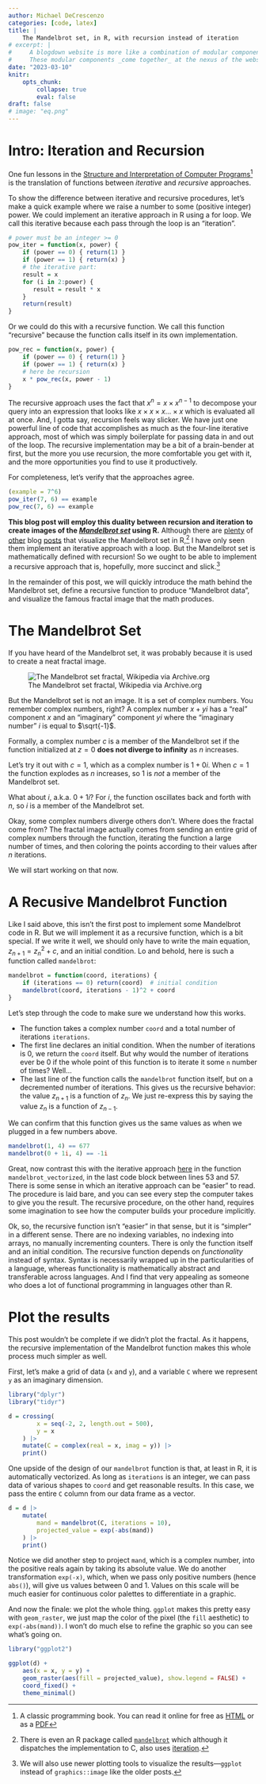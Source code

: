 ```yaml
---
author: Michael DeCrescenzo
categories: [code, latex]
title: |
    The Mandelbrot set, in R, with recursion instead of iteration
# excerpt: |
#     A blogdown website is more like a combination of modular components that are better managed independently, each component with its own repository.
#     These modular components _come together_ at the nexus of the website, but the components do not _belong to_ the website.
date: "2023-03-10"
knitr:
    opts_chunk:
        collapse: true
        eval: false
draft: false
# image: "eq.png"
---
```


# Intro: Iteration and Recursion

One fun lessons in the [Structure and Interpretation of Computer Programs](https://mitp-content-server.mit.edu/books/content/sectbyfn/books_pres_0/6515/sicp.zip/index.html)[^sicp] is the translation of functions between _iterative_ and _recursive_ approaches.

[^sicp]: A classic programming book. 
You can read it online for free as [HTML](https://mitp-content-server.mit.edu/books/content/sectbyfn/books_pres_0/6515/sicp.zip/full-text/book/book.html) or as a [PDF](https://web.mit.edu/6.001/6.037/sicp.pdf)

To show the difference between iterative and recursive procedures, let's make a quick example where we raise a number to some (positive integer) power.
We could implement an iterative approach in R using a for loop.
We call this iterative because each pass through the loop is an "iteration".

```r
# power must be an integer >= 0
pow_iter = function(x, power) { 
    if (power == 0) { return(1) }
    if (power == 1) { return(x) }
    # the iterative part:
    result = x
    for (i in 2:power) {
       result = result * x 
    } 
    return(result)
}
```

Or we could do this with a recursive function.
We call this function "recursive" because the function calls itself in its own implementation.

```r
pow_rec = function(x, power) {
    if (power == 0) { return(1) }
    if (power == 1) { return(x) }
    # here be recursion
    x * pow_rec(x, power - 1)
}
```

The recursive approach uses the fact that $x^n = x \times x^{n - 1}$ to decompose your query into an expression that looks like $x \times x \times x \ldots \times x$ which is evaluated all at once.
And, I gotta say, recursion feels way slicker.
We have just one powerful line of code that accomplishes as much as the four-line iterative approach, most of which was simply boilerplate for passing data in and out of the loop.
The recursive implementation may be a bit of a brain-bender at first, but the more you use recursion, the more comfortable you get with it, and the more opportunities you find to use it productively.

For completeness, let's verify that the approaches agree.

```r
(example = 7^6)
pow_iter(7, 6) == example
pow_rec(7, 6) == example
```


**This blog post will employ this duality between recursion and iteration to create images of the [_Mandelbrot set_](https://en.wikipedia.org/wiki/Mandelbrot_set) using R.**
Although there are 
[plenty](https://www.r-bloggers.com/2014/12/the-mandelbrot-set-in-r/)
of [other](https://www.dandelbrot.com/post/the-mandelbrot-set-in-r/)
blog [posts](https://cerebralmastication.com/2009/02/mandelbrot-set-in-r/)
that visualize the Mandelbrot set in R,[^pkg]
I have only seen them implement an iterative approach with a loop.
But the Mandelbrot set is mathematically defined with recursion!
So we ought to be able to implement a recursive approach that is, hopefully, more succinct and slick.[^graphics]

[^pkg]: There is even an R package called [`mandelbrot`](https://cran.r-project.org/web/packages/mandelbrot/index.html) which although it dispatches the implementation to C, also uses [iteration](https://github.com/blmoore/mandelbrot/blob/fdb7b75294317f2111b45b9bea05c04251750c64/src/mandelbrot.c#L40-L51).

[^graphics]: We will also use newer plotting tools to visualize the results---`ggplot` instead of `graphics::image` like the older posts.

In the remainder of this post, we will quickly introduce the math behind the Mandelbrot set,
define a recursive function to produce "Mandelbrot data",
and visualize the famous fractal image that the math produces.


# The Mandelbrot Set

If you have heard of the Mandelbrot set, it was probably because it is used to create a neat fractal image.

![The Mandelbrot set fractal, Wikipedia via Archive.org](https://web.archive.org/web/20230302155231im_/https://upload.wikimedia.org/wikipedia/commons/thumb/2/21/Mandel_zoom_00_mandelbrot_set.jpg/644px-Mandel_zoom_00_mandelbrot_set.jpg){fig-aligh="center"}

But the Mandelbrot set is not an image. 
It is a set of complex numbers.
You remember complex numbers, right?
A complex number $x + yi$ has a "real" component $x$ and an "imaginary" component $yi$ where the "imaginary number" $i$ is equal to $\sqrt{-1}$.

Formally, a complex number $c$ is a member of the Mandelbrot set if the function
\begin{align}
    z_{n + 1} &= z_{n}^{2} + c
\end{align}
initialized at $z = 0$ **does not diverge to infinity** as $n$ increases.

Let's try it out with $c = 1$, which as a complex number is $1 + 0i$.
\begin{align}
    z_{n + 1} &= z_{n}^{2} + c \\
    1 &= 0^2 + 1 \\
    2 &= 1^2 + 1 \\
    5 &= 2^2 + 1 \\
    26 &= 5^2 + 1 \\
    677 &= 26^2 + 1
\end{align}
When $c = 1$ the function explodes as $n$ increases, so 1 is _not_ a member of the Mandelbrot set.

What about $i$, a.k.a. $0 + 1i$?
\begin{align}
    z_{n + 1} &= z_{n}^{2} + c \\
    i &= 0^2 + i \\
    -1 + i &= i^2 + i \\
    -1i &= (-1 + i)^2 + i \\
    -1 + 1i &= (-1i)^2 + i \\
    -1i &= (-1 + 1i)^2 + 1
\end{align}
For $i$, the function oscillates back and forth with $n$, so $i$ is a member of the Mandelbrot set.

Okay, some complex numbers diverge others don't.
Where does the fractal come from?
The fractal image actually comes from sending an entire grid of complex numbers through the function, iterating the function a large number of times, and then coloring the points according to their values after $n$ iterations.

We will start working on that now.


# A Recusive Mandelbrot Function

Like I said above, this isn't the first post to implement some Mandelbrot code in R.
But we will implement it as a recursive function, which is a bit special.
If we write it well, we should only have to write the main equation, $z_{n + 1} = z_{n}^{2} + c$, and an initial condition.
Lo and behold, here is such a function called `mandelbrot`:

```r
mandelbrot = function(coord, iterations) {
    if (iterations == 0) return(coord)  # initial condition
    mandelbrot(coord, iterations - 1)^2 + coord
}
```

Let's step through the code to make sure we understand how this works.

- The function takes a complex number `coord` and a total number of iterations `iterations`.
- The first line declares an initial condition.
  When the number of iterations is 0, we return the `coord` itself.
  But why would the number of iterations ever be 0 if the whole point of this function is to iterate it some `n` number of times? Well...
- The last line of the function calls the `mandelbrot` function itself, but on a decremented number of iterations.
  This gives us the recursive behavior: the value $z_{n+1}$ is a function of $z_{n}$. 
  We just re-express this by saying the value $z_{n}$ is a function of $z_{n-1}$.

We can confirm that this function gives us the same values as when we plugged in a few numbers above.

```r
mandelbrot(1, 4) == 677
mandelbrot(0 + 1i, 4) == -1i
```

Great, now contrast this with the iterative approach [here](https://www.r-bloggers.com/2014/12/the-mandelbrot-set-in-r/)
in the function `mandelbrot_vectorized`, in the last code block between lines 53 and 57.
There is some sense in which an iterative approach can be "easier" to read.
The procedure is laid bare, and you can see every step the computer takes to give you the result.
The recursive procedure, on the other hand, requires some imagination to see how the computer builds your procedure implicitly.

Ok, so, the recursive function isn't "easier" in that sense, but it is "simpler" in a different sense.
There are no indexing variables, no indexing into arrays, no manually incrementing counters.
There is only the function itself and an initial condition.
The recursive function depends on _functionality_ instead of syntax.
Syntax is necessarily wrapped up in the particularities of a language, whereas functionality is mathematically abstract and transferable across languages.
And I find that very appealing as someone who does a lot of functional programming in languages other than R.


# Plot the results

This post wouldn't be complete if we didn't plot the fractal.
As it happens, the recursive implementation of the Mandelbrot function makes this whole process much simpler as well.

First, let's make a grid of data (`x` and `y`), and a variable `C` where we represent `y` as an imaginary dimension.

```r
library("dplyr")
library("tidyr")

d = crossing(
        x = seq(-2, 2, length.out = 500),
        y = x
    ) |>
    mutate(C = complex(real = x, imag = y)) |>
    print()
```

One upside of the design of our `mandelbrot` function is that, at least in R, it is automatically vectorized.
As long as `iterations` is an integer, we can pass data of various shapes to `coord` and get reasonable results.
In this case, we pass the entire `C` column from our data frame as a vector.

```r
d = d |>
    mutate(
        mand = mandelbrot(C, iterations = 10),
        projected_value = exp(-abs(mand))
    ) |>
    print()
```

Notice we did another step to project `mand`, which is a complex number, into the positive reals again by taking its absolute value.
We do another transformation `exp(-x)`, which, when we pass only positive numbers (hence `abs()`), will give us values between 0 and 1.
Values on this scale will be much easier for continuous color palettes to differentiate in a graphic.

And now the finale: we plot the whole thing.
`ggplot` makes this pretty easy with `geom_raster`, we just map the color of the pixel (the `fill` aesthetic) to `exp(-abs(mand))`. 
I won't do much else to refine the graphic so you can see what's going on.

```r
library("ggplot2")

ggplot(d) +
    aes(x = x, y = y) +
    geom_raster(aes(fill = projected_value), show.legend = FALSE) +
    coord_fixed() +
    theme_minimal()
```

